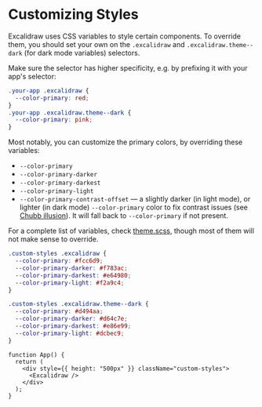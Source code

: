 # Customizing Styles

Excalidraw uses CSS variables to style certain components. To override them, you should set your own on the `.excalidraw` and `.excalidraw.theme--dark` (for dark mode variables) selectors.

Make sure the selector has higher specificity, e.g. by prefixing it with your app's selector:

```css
.your-app .excalidraw {
  --color-primary: red;
}
.your-app .excalidraw.theme--dark {
  --color-primary: pink;
}
```

Most notably, you can customize the primary colors, by overriding these variables:

- `--color-primary`
- `--color-primary-darker`
- `--color-primary-darkest`
- `--color-primary-light`
- `--color-primary-contrast-offset` — a slightly darker (in light mode), or lighter (in dark mode) `--color-primary` color to fix contrast issues (see [Chubb illusion](https://en.wikipedia.org/wiki/Chubb_illusion)). It will fall back to `--color-primary` if not present.

For a complete list of variables, check [theme.scss](https://github.com/excalidraw/excalidraw/blob/master/packages/excalidraw/css/theme.scss), though most of them will not make sense to override.

```css showLineNumbers
.custom-styles .excalidraw {
  --color-primary: #fcc6d9;
  --color-primary-darker: #f783ac;
  --color-primary-darkest: #e64980;
  --color-primary-light: #f2a9c4;
}

.custom-styles .excalidraw.theme--dark {
  --color-primary: #d494aa;
  --color-primary-darker: #d64c7e;
  --color-primary-darkest: #e86e99;
  --color-primary-light: #dcbec9;
}
```

```tsx live
function App() {
  return (
    <div style={{ height: "500px" }} className="custom-styles">
      <Excalidraw />
    </div>
  );
}
```
